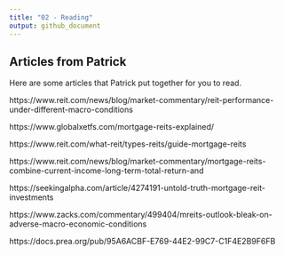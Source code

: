 ```yaml
---
title: "02 - Reading"
output: github_document
---
```


## Articles from Patrick

Here are some articles that Patrick put together for you to read.

https://www.reit.com/news/blog/market-commentary/reit-performance-under-different-macro-conditions

https://www.globalxetfs.com/mortgage-reits-explained/


https://www.reit.com/what-reit/types-reits/guide-mortgage-reits

 
https://www.reit.com/news/blog/market-commentary/mortgage-reits-combine-current-income-long-term-total-return-and

 
https://seekingalpha.com/article/4274191-untold-truth-mortgage-reit-investments

 
https://www.zacks.com/commentary/499404/mreits-outlook-bleak-on-adverse-macro-economic-conditions

 
https://docs.prea.org/pub/95A6ACBF-E769-44E2-99C7-C1F4E2B9F6FB